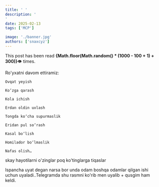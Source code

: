 ```yaml
---
title: ' '
description: '
'
date: 2025-02-13
tags: ['MCP']

image: './banner.jpg'
authors: ['snaxcyz']
---
```

<div style={{ marginTop: '2rem', fontStyle: 'italic', color: '#888' }}>
This post has been read <strong>{Math.floor(Math.random() * (1000 - 100 + 1) + 300)}</strong>👁️ times.
</div>

Ro'yxatni davom ettiramiz:

    Ovqat yeyish

    Ko‘zga qarash

    Kola ichish

    Erdan oldin uxlash

    Tongda ko‘cha supurmaslik

    Eridan pul so‘rash

    Kasal bo‘lish

    Homilador bo‘lmaslik

    Nafas olish…


skay hayotilarni o'zinglar poq ko'tinglarga tiqaslar

Ispancha uyat degan narsa bor unda odam boshqa odamlar qilgan ishi uchun uyaladi..Telegramda shu rasmni ko'rib men uyalib + qusgim ham keldi.